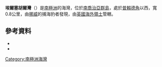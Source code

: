 {{coord|54|1|S|37|59|W|source:GNIS|display=title}}

'''埃爾塞胡爾灣'''（{{lang-en|Elsehul}}）是[[南極洲|南極洲]]的海灣，位於[[南喬治亞群島|南喬治亞群島]]，處於[[普賴德角|普賴德角]]以西，寬0.8公里，由[[挪威|挪威]]的捕海豹者發現，由[[英國海外領土|英國海外領土]]管轄。

==參考資料==
*{{cite gnis | type = antarid | id = 4470| name = Elsehul | accessdate = 2012-03-01}}
*{{usgs-gazetteer|id=4470}}

{{Antarctica-geo-stub}}
[[Category:南極洲海灣|Category:南極洲海灣]]